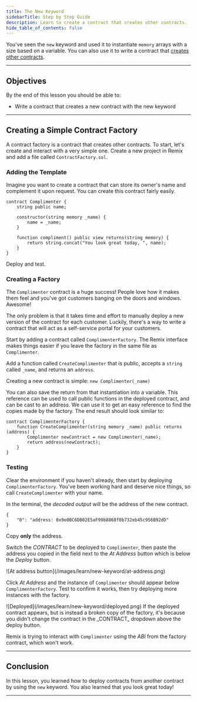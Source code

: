```yaml
---
title: The New Keyword
sidebarTitle: Step by Step Guide
description: Learn to create a contract that creates other contracts.
hide_table_of_contents: false
---
```


You've seen the `new` keyword and used it to instantiate `memory` arrays with a size based on a variable. You can also use it to write a contract that [creates other contracts].

---

## Objectives

By the end of this lesson you should be able to:

- Write a contract that creates a new contract with the new keyword

---

## Creating a Simple Contract Factory

A contract factory is a contract that creates other contracts. To start, let's create and interact with a very simple one. Create a new project in Remix and add a file called `ContractFactory.sol`.

### Adding the Template

Imagine you want to create a contract that can store its owner's name and complement it upon request. You can create this contract fairly easily.

<Accordion title="Reveal code">

```solidity
contract Complimenter {
    string public name;

    constructor(string memory _name) {
        name = _name;
    }

    function compliment() public view returns(string memory) {
        return string.concat("You look great today, ", name);
    }
}
```

</Accordion>

Deploy and test.

### Creating a Factory

The `Complimenter` contract is a huge success! People love how it makes them feel and you've got customers banging on the doors and windows. Awesome!

The only problem is that it takes time and effort to manually deploy a new version of the contract for each customer. Luckily, there's a way to write a contract that will act as a self-service portal for your customers.

Start by adding a contract called `ComplimenterFactory`. The Remix interface makes things easier if you leave the factory in the same file as `Complimenter`.

Add a function called `CreateComplimenter` that is public, accepts a `string` called `_name`, and returns an `address`.

Creating a new contract is simple: `new Complimenter(_name)`

You can also save the return from that instantiation into a variable. This reference can be used to call public functions in the deployed contract, and can be cast to an address. We can use it to get an easy reference to find the copies made by the factory. The end result should look similar to:

<Accordion title="Reveal code">

```solidity
contract ComplimenterFactory {
    function CreateComplimenter(string memory _name) public returns (address) {
        Complimenter newContract = new Complimenter(_name);
        return address(newContract);
    }
}
```

</Accordion>

### Testing

Clear the environment if you haven't already, then start by deploying `ComplimenterFactory`. You've been working hard and deserve nice things, so call `CreateComplimenter` with your name.

In the terminal, the _decoded output_ will be the address of the new contract.

```text
{
	"0": "address: 0x9e0BC6DB02E5aF99b8868f0b732eb45c956B92dD"
}
```

Copy **only** the address.

Switch the _CONTRACT_ to be deployed to `Complimenter`, then paste the address you copied in the field next to the _At Address_ button which is below the _Deploy_ button.

<Frame>
![At address button](/images/learn/new-keyword/at-address.png)
</Frame>

Click _At Address_ and the instance of `Complimenter` should appear below `ComplimenterFactory`. Test to confirm it works, then try deploying more instances with the factory.

<Frame>
![Deployed](/images/learn/new-keyword/deployed.png)
</Frame>

<Tip>
If the deployed contract appears, but is instead a broken copy of the factory, it's because you didn't change the contract in the _CONTRACT_ dropdown above the deploy button.

Remix is trying to interact with `Complimenter` using the _ABI_ from the factory contract, which won't work.
</Tip>


---

## Conclusion

In this lesson, you learned how to deploy contracts from another contract by using the `new` keyword. You also learned that you look great today!

---

[creates other contracts]: https://docs.soliditylang.org/en/v0.8.17/control-structures.html?#creating-contracts-via-new
